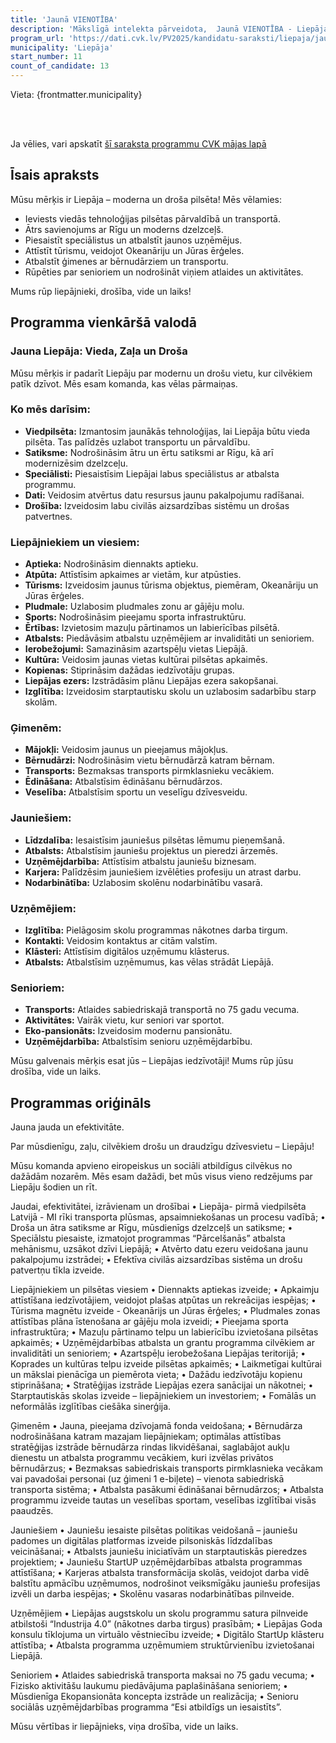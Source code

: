 ```yaml
---
title: 'Jaunā VIENOTĪBA'
description: 'Mākslīgā intelekta pārveidota,  Jaunā VIENOTĪBA - Liepāja programma vienkāršā valodā'
program_url: 'https://dati.cvk.lv/PV2025/kandidatu-saraksti/liepaja/jauna-vienotiba'
municipality: 'Liepāja'
start_number: 11
count_of_candidate: 13
---
```



Vieta: {frontmatter.municipality}<br/>

<Badge text="Viedpilsēta Liepāja" variant="note" size="small" /> <Badge text="Atbalsts ģimenēm un jauniešiem" variant="note" size="small" /> <Badge text="Uzņēmējdarbības atbalsts" variant="note" size="small" /> <Badge text="Drošība un civilā aizsardzība" variant="note" size="small" /> <Badge text="Senioru atbalsta programmas" variant="note" size="small" />

<br/><br/> 

<Card title='Šis ir mākslīga intelekta ģenerēts apraksts' icon='starlight'>
    Ja vēlies, vari apskatīt <a href={frontmatter.program_url} target='_blank'>šī saraksta programmu CVK mājas lapā</a>
    </Card>

## Īsais apraksts

Mūsu mērķis ir Liepāja – moderna un droša pilsēta! Mēs vēlamies: 

*   Ieviests viedās tehnoloģijas pilsētas pārvaldībā un transportā.
*   Ātrs savienojums ar Rīgu un moderns dzelzceļš.
*   Piesaistīt speciālistus un atbalstīt jaunos uzņēmējus.
*   Attīstīt tūrismu, veidojot Okeanāriju un Jūras ērģeles.
*   Atbalstīt ģimenes ar bērnudārziem un transportu.
*   Rūpēties par senioriem un nodrošināt viņiem atlaides un aktivitātes.

Mums rūp liepājnieki, drošība, vide un laiks!

## Programma vienkāršā valodā

### Jauna Liepāja: Vieda, Zaļa un Droša

Mūsu mērķis ir padarīt Liepāju par modernu un drošu vietu, kur cilvēkiem patīk dzīvot. Mēs esam komanda, kas vēlas pārmaiņas.

### Ko mēs darīsim:

*   **Viedpilsēta:** Izmantosim jaunākās tehnoloģijas, lai Liepāja būtu vieda pilsēta. Tas palīdzēs uzlabot transportu un pārvaldību.
*   **Satiksme:** Nodrošināsim ātru un ērtu satiksmi ar Rīgu, kā arī modernizēsim dzelzceļu.
*   **Speciālisti:** Piesaistīsim Liepājai labus speciālistus ar atbalsta programmu.
*   **Dati:** Veidosim atvērtus datu resursus jaunu pakalpojumu radīšanai.
*   **Drošība:** Izveidosim labu civilās aizsardzības sistēmu un drošas patvertnes.

### Liepājniekiem un viesiem:

*   **Aptieka:** Nodrošināsim diennakts aptieku.
*   **Atpūta:** Attīstīsim apkaimes ar vietām, kur atpūsties.
*   **Tūrisms:** Izveidosim jaunus tūrisma objektus, piemēram, Okeanāriju un Jūras ērģeles.
*   **Pludmale:** Uzlabosim pludmales zonu ar gājēju molu.
*   **Sports:** Nodrošināsim pieejamu sporta infrastruktūru.
*   **Ērtības:** Izvietosim mazuļu pārtinamos un labierīcības pilsētā.
*   **Atbalsts:** Piedāvāsim atbalstu uzņēmējiem ar invaliditāti un senioriem.
*   **Ierobežojumi:** Samazināsim azartspēļu vietas Liepājā.
*   **Kultūra:** Veidosim jaunas vietas kultūrai pilsētas apkaimēs.
*   **Kopienas:** Stiprināsim dažādas iedzīvotāju grupas.
*   **Liepājas ezers:** Izstrādāsim plānu Liepājas ezera sakopšanai.
*   **Izglītība:** Izveidosim starptautisku skolu un uzlabosim sadarbību starp skolām.

### Ģimenēm:

*   **Mājokļi:** Veidosim jaunus un pieejamus mājokļus.
*   **Bērnudārzi:** Nodrošināsim vietu bērnudārzā katram bērnam.
*   **Transports:** Bezmaksas transports pirmklasnieku vecākiem.
*   **Ēdināšana:** Atbalstīsim ēdināšanu bērnudārzos.
*   **Veselība:** Atbalstīsim sportu un veselīgu dzīvesveidu.

### Jauniešiem:

*   **Līdzdalība:** Iesaistīsim jauniešus pilsētas lēmumu pieņemšanā.
*   **Atbalsts:** Atbalstīsim jauniešu projektus un pieredzi ārzemēs.
*   **Uzņēmējdarbība:** Attīstīsim atbalstu jauniešu biznesam.
*   **Karjera:** Palīdzēsim jauniešiem izvēlēties profesiju un atrast darbu.
*   **Nodarbinātība:** Uzlabosim skolēnu nodarbinātību vasarā.

### Uzņēmējiem:

*   **Izglītība:** Pielāgosim skolu programmas nākotnes darba tirgum.
*   **Kontakti:** Veidosim kontaktus ar citām valstīm.
*   **Klāsteri:** Attīstīsim digitālos uzņēmumu klāsterus.
*   **Atbalsts:** Atbalstīsim uzņēmumus, kas vēlas strādāt Liepājā.

### Senioriem:

*   **Transports:** Atlaides sabiedriskajā transportā no 75 gadu vecuma.
*   **Aktivitātes:** Vairāk vietu, kur seniori var sportot.
*   **Eko-pansionāts:** Izveidosim modernu pansionātu.
*   **Uzņēmējdarbība:** Atbalstīsim senioru uzņēmējdarbību.

Mūsu galvenais mērķis esat jūs – Liepājas iedzīvotāji! Mums rūp jūsu drošība, vide un laiks.

## Programmas oriģināls

Jauna jauda un efektivitāte.

Par mūsdienīgu, zaļu, cilvēkiem drošu un draudzīgu dzīvesvietu – Liepāju!

Mūsu komanda apvieno eiropeiskus un sociāli atbildīgus cilvēkus no dažādām nozarēm. Mēs esam dažādi, bet mūs visus vieno redzējums par Liepāju šodien un rīt.


Jaudai, efektivitātei, izrāvienam un drošībai
• Liepāja- pirmā viedpilsēta Latvijā - MI rīki transporta plūsmas, apsaimniekošanas un procesu vadībā;
• Droša un ātra satiksme ar Rīgu, mūsdienīgs dzelzceļš un satiksme;
• Speciālstu piesaiste, izmatojot programmas “Pārcelšanās” atbalsta mehānismu, uzsākot dzīvi Liepājā;
• Atvērto datu ezeru veidošana jaunu pakalpojumu izstrādei;
• Efektīva civilās aizsardzības sistēma un drošu patvertņu tīkla izveide.


Liepājniekiem un pilsētas viesiem
• Diennakts aptiekas izveide;
• Apkaimju attīstīšana iedzīvotājiem, veidojot plašas atpūtas un rekreācijas iespējas;
• Tūrisma magnētu izveide - Okeanārijs un Jūras ērģeles;
• Pludmales zonas attīstības plāna īstenošana ar gājēju mola izveidi;
• Pieejama sporta infrastruktūra;
• Mazuļu pārtinamo telpu un labierīcību izvietošana pilsētas apkaimēs;
• Uzņēmējdarbības atbalsta un grantu programma cilvēkiem ar invaliditāti un senioriem;
• Azartspēļu ierobežošana Liepājas teritorijā;
• Koprades un kultūras telpu izveide pilsētas apkaimēs;
• Laikmetīgai kultūrai un mākslai pienācīga un piemērota vieta;
• Dažādu iedzīvotāju kopienu stiprināšana;
• Stratēģijas izstrāde Liepājas ezera sanācijai un nākotnei;
• Starptautiskās skolas izveide – liepājniekiem un investoriem;
• Fomālās un neformālās izglītības ciešāka sinerģija.

Ģimenēm
• Jauna, pieejama dzīvojamā fonda veidošana;
• Bērnudārza nodrošināšana katram mazajam liepājniekam; optimālas attīstības stratēģijas izstrāde bērnudārza rindas likvidēšanai, saglabājot aukļu dienestu un atbalsta programmu vecākiem, kuri izvēlas privātos bērnudārzus;
• Bezmaksas sabiedriskais transports pirmklasnieka vecākam vai pavadošai personai (uz ģimeni 1 e-biļete) – vienota sabiedriskā transporta sistēma;
• Atbalsta pasākumi ēdināšanai bērnudārzos;
• Atbalsta programmu izveide tautas un veselības sportam, veselības izglītībai visās paaudzēs.


Jauniešiem
• Jauniešu iesaiste pilsētas politikas veidošanā – jauniešu padomes un digitālas platformas izveide pilsoniskās līdzdalības veicināšanai;
• Atbalsts jauniešu iniciatīvām un starptautiskās pieredzes projektiem;
• Jauniešu StartUP uzņēmējdarbības atbalsta programmas attīstīšana;
• Karjeras atbalsta transformācija skolās, veidojot darba vidē balstītu apmācību uzņēmumos, nodrošinot veiksmīgāku jauniešu profesijas izvēli un darba iespējas;
• Skolēnu vasaras nodarbinātības pilnveide.


Uzņēmējiem
• Liepājas augstskolu un skolu programmu satura pilnveide atbilstoši “Industrija 4.0” (nākotnes darba tirgus) prasībām;
• Liepājas Goda konsulu tīklojuma un virtuālo vēstniecību izveide;
• Digitālo StartUp klāsteru attīstība;
• Atbalsta programma uzņēmumiem struktūrvienību izvietošanai Liepājā.


Senioriem
• Atlaides sabiedriskā transporta maksai no 75 gadu vecuma;
• Fizisko aktivitāšu laukumu piedāvājuma paplašināšana senioriem;
• Mūsdienīga Ekopansionāta koncepta izstrāde un realizācija;
• Senioru sociālās uzņēmējdarbības programma “Esi atbildīgs un iesaistīts”.

Mūsu vērtības ir liepājnieks, viņa drošība, vide un laiks.
